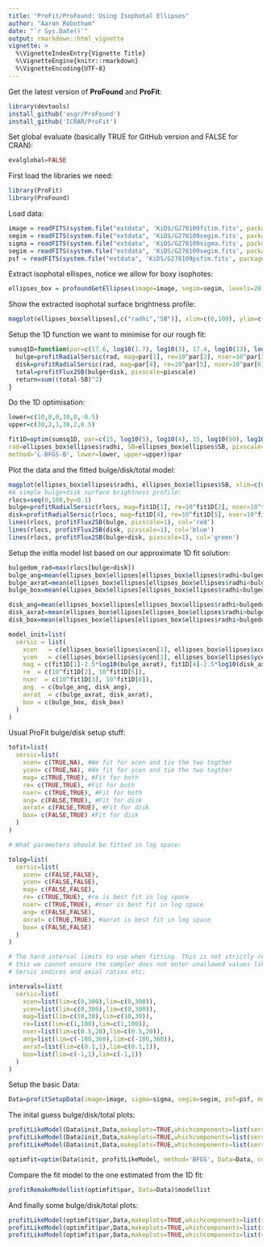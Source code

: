 ```yaml
---
title: "ProFit/ProFound: Using Isophotal Ellipses"
author: "Aaron Robotham"
date: "`r Sys.Date()`"
output: rmarkdown::html_vignette
vignette: >
  %\VignetteIndexEntry{Vignette Title}
  %\VignetteEngine{knitr::rmarkdown}
  %\VignetteEncoding{UTF-8}
---
```


Get the latest version of **ProFound** and **ProFit**:

```r
library(devtools)
install_github('asgr/ProFound')
install_github('ICRAR/ProFit')
```

Set global evaluate (basically TRUE for GitHub version and FALSE for CRAN):

```r
evalglobal=FALSE
```

First load the libraries we need:

```r
library(ProFit)
library(ProFound)
```

Load data:

```r
image = readFITS(system.file("extdata", 'KiDS/G278109fitim.fits', package="ProFit"))$imDat
segim = readFITS(system.file("extdata", 'KiDS/G278109segim.fits', package="ProFit"))$imDat
sigma = readFITS(system.file("extdata", 'KiDS/G278109sigma.fits', package="ProFit"))$imDat
segim = readFITS(system.file("extdata", 'KiDS/G278109segim.fits', package="ProFit"))$imDat
psf = readFITS(system.file("extdata", 'KiDS/G278109psfim.fits', package="ProFit"))$imDat
```

Extract isophotal ellispes, notice we allow for boxy isophotes:

```r
ellipses_box = profoundGetEllipses(image=image, segim=segim, levels=20, dobox=TRUE, pixscale=1)
```

Show the extracted isophotal surface brightness profile:

```r
magplot(ellipses_box$ellipses[,c("radhi","SB")], xlim=c(0,100), ylim=c(30,20), grid=TRUE, xlab=' Radius / pixels', ylab='mag / pix^2')
```

Setup the 1D function we want to minimise for our rough fit:

```r
sumsq1D=function(par=c(17.6, log10(1.7), log10(3), 17.4, log10(13), log10(0.7)), rad, SB, pixscale=1){
  bulge=profitRadialSersic(rad, mag=par[1], re=10^par[2], nser=10^par[3])
  disk=profitRadialSersic(rad, mag=par[4], re=10^par[5], nser=10^par[6])
  total=profitFlux2SB(bulge+disk, pixscale=pixscale)
  return=sum((total-SB)^2)
}
```

Do the 1D optimisation:

```r
lower=c(10,0,0,10,0,-0.5)
upper=c(30,2,1,30,2,0.5)

fit1D=optim(sumsq1D, par=c(15, log10(5), log10(4), 15, log10(50), log10(1)),
rad=ellipses_box$ellipses$radhi, SB=ellipses_box$ellipses$SB, pixscale=1,
method='L-BFGS-B', lower=lower, upper=upper)$par
```
  
Plot the data and the fitted bulge/disk/total model:

```r
magplot(ellipses_box$ellipses$radhi, ellipses_box$ellipses$SB, xlim=c(0,100), ylim=c(30,20), grid=TRUE, type='l', xlab=' Radius / pixels', ylab='mag / pix^2')
#A simple bulge+disk surface brightness profile:
rlocs=seq(0,100,by=0.1)
bulge=profitRadialSersic(rlocs, mag=fit1D[1], re=10^fit1D[2], nser=10^fit1D[3])
disk=profitRadialSersic(rlocs, mag=fit1D[4], re=10^fit1D[5], nser=10^fit1D[6])
lines(rlocs, profitFlux2SB(bulge, pixscale=1), col='red')
lines(rlocs, profitFlux2SB(disk, pixscale=1), col='blue')
lines(rlocs, profitFlux2SB(bulge+disk, pixscale=1), col='green')
```

Setup the initla model list based on our approximate 1D fit solution:

```r
bulgedom_rad=max(rlocs[bulge>disk])
bulge_ang=mean(ellipses_box$ellipses[ellipses_box$ellipses$radhi<bulgedom_rad,'ang'])
bulge_axrat=mean(ellipses_box$ellipses[ellipses_box$ellipses$radhi<bulgedom_rad,'axrat'])
bulge_box=mean(ellipses_box$ellipses[ellipses_box$ellipses$radhi<bulgedom_rad,'box'])

disk_ang=mean(ellipses_box$ellipses[ellipses_box$ellipses$radhi>bulgedom_rad,'ang'])
disk_axrat=mean(ellipses_box$ellipses[ellipses_box$ellipses$radhi>bulgedom_rad,'axrat'])
disk_box=mean(ellipses_box$ellipses[ellipses_box$ellipses$radhi>bulgedom_rad,'box'])

model_init=list(
  sersic = list(
    xcen   = c(ellipses_box$ellipses$xcen[1], ellipses_box$ellipses$xcen[1]),
    ycen   = c(ellipses_box$ellipses$ycen[1], ellipses_box$ellipses$ycen[1]),
    mag = c(fit1D[1]-2.5*log10(bulge_axrat), fit1D[4]-2.5*log10(disk_axrat)),
    re  = c(10^fit1D[2], 10^fit1D[5]),
    nser  = c(10^fit1D[3], 10^fit1D[6]),
    ang  = c(bulge_ang, disk_ang),
    axrat  = c(bulge_axrat, disk_axrat),
    box = c(bulge_box, disk_box)
  )
)
```

Usual ProFit bulge/disk setup stuff:

```r
tofit=list(
  sersic=list(
    xcen= c(TRUE,NA), #We fit for xcen and tie the two togther
    ycen= c(TRUE,NA), #We fit for ycen and tie the two togther
    mag= c(TRUE,TRUE), #Fit for both
    re= c(TRUE,TRUE), #Fit for both
    nser= c(TRUE,TRUE), #Fit for both
    ang= c(FALSE,TRUE), #Fit for disk
    axrat= c(FALSE,TRUE), #Fit for disk
    box= c(FALSE,TRUE) #Fit for disk
  )
)

# What parameters should be fitted in log space:

tolog=list(
  sersic=list(
    xcen= c(FALSE,FALSE),
    ycen= c(FALSE,FALSE),
    mag= c(FALSE,FALSE),
    re= c(TRUE,TRUE), #re is best fit in log space
    nser= c(TRUE,TRUE), #nser is best fit in log space
    ang= c(FALSE,FALSE),
    axrat= c(TRUE,TRUE), #axrat is best fit in log space
    box= c(FALSE,FALSE)
  )
)

# The hard interval limits to use when fitting. This is not strictly required, but without
# this we cannot ensure the sampler does not enter unallowed values like negative sizes,
# Sersic indices and axial ratios etc:

intervals=list(
  sersic=list(
    xcen=list(lim=c(0,300),lim=c(0,300)),
    ycen=list(lim=c(0,300),lim=c(0,300)),
    mag=list(lim=c(10,30),lim=c(10,30)),
    re=list(lim=c(1,100),lim=c(1,100)),
    nser=list(lim=c(0.5,20),lim=c(0.5,20)),
    ang=list(lim=c(-180,360),lim=c(-180,360)),
    axrat=list(lim=c(0.1,1),lim=c(0.1,1)),
    box=list(lim=c(-1,1),lim=c(-1,1))
  )
)
```

Setup the basic Data:

```r
Data=profitSetupData(image=image, sigma=sigma, segim=segim, psf=psf, modellist=model_init, tofit=tofit, tolog=tolog, intervals=intervals, magzero=0, algo.func='optim')
```

The inital guess bulge/disk/total plots:

```r
profitLikeModel(Data$init,Data,makeplots=TRUE,whichcomponents=list(sersic=1))
profitLikeModel(Data$init,Data,makeplots=TRUE,whichcomponents=list(sersic=2))
profitLikeModel(Data$init,Data,makeplots=TRUE,whichcomponents=list(sersic='all'))
```

```r
optimfit=optim(Data$init, profitLikeModel, method='BFGS', Data=Data, control=list(fnscale=-1))
```

Compare the fit model to the one estimated from the 1D fit:

```r
profitRemakeModellist(optimfit$par, Data=Data)$modellist
```

And finally some bulge/disk/total plots:

```r
profitLikeModel(optimfit$par,Data,makeplots=TRUE,whichcomponents=list(sersic=1))
profitLikeModel(optimfit$par,Data,makeplots=TRUE,whichcomponents=list(sersic=2))
profitLikeModel(optimfit$par,Data,makeplots=TRUE,whichcomponents=list(sersic='all'))
```
